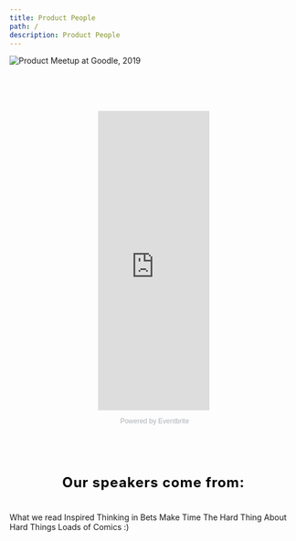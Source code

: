 ```yaml
---
title: Product People
path: /
description: Product People
---
```


<TopSection
  titleText="Discover and Deliver Great Products. Faster"
  buttonText="Schedule a call"
/>
<Grid container>
  <Grid item xs={2} />
  <Grid item xs={8}>
    <GridContainer>
      <GridItemImage imageURL="/images/logo-omio-2x.png" altText="omio logo" />
      <GridItemImage imageURL="/images/heycar_logo.png" altText="heycar logo" />
      <GridItemImage imageURL="/images/MOIA_logo.png" altText="MOIA logo" />
      <GridItemImage
        imageURL="/images/koerber_digital_logo.png"
        altText="Koerber Digital logo"
      />
      <GridItemImage
        imageURL="/images/Axel_Springer_logo.png"
        altText="Axel Springer logo"
      />
      <GridItemImage imageURL="/images/avira_logo.png" altText="Avira logo" />
    </GridContainer>
  </Grid>
</Grid>
<Grid container>
  <Grid item xs={2} />
  <Grid item xs={8}>
    <TextSectionSmallTitle
      title="SERVICES"
      text="We upgrade product teams through coaching, consulting, working hand-on and acting as a sparring partner for management.
 We work directly and personally with you and your team to achieve current and future success."
    />
  </Grid>
</Grid>
<Grid container spacing={24}>
  <Grid item xs={12} lg={4}>
    <ServicesCard
      overlappingBoxText="1-2 days"
      imageURL="/images/product-management-training-2x.png"
      title="Product Management Training"
      subtitle="Discovery, Delivery, Metrics"
    />
  </Grid>
  <Grid item xs={12} lg={4}>
    <ServicesCard
      overlappingBoxText="10-15 days"
      imageURL="/images/product-team-appraisal-2x.png"
      title="Product Team Appraisal"
      subtitle="People, Product, Processes"
    />
  </Grid>
  <Grid item xs={12} lg={4}>
    <ServicesCard
      overlappingBoxText="3-5 months"
      imageURL="/images/interim-product-manager-2x.png"
      title="Interim Product Management"
      subtitle="Embedded in the team"
    />
  </Grid>
</Grid>
<ButtonBig text="Schedule a call" />
<Grid container>
  <Grid item xs={2} />
  <Grid item xs={8}>
    <TextSectionSmallTitle
      title="CASE STUDIES"
      text="We would say more but we’ve signed an NDA. 😊 We’re happy to provide references or more general details about our work."
    />
  </Grid>
</Grid>
<Grid container spacing={40}>
  <Grid item xs={12} lg={4}>
    <CaseStudyCard
      imgHeight={358}
      subtitle="Interim Product Management"
      imgURL="/images/case-study-omio2x.png"
      title="omio"
    />
  </Grid>
  <Grid item xs={12} lg={4}>
    <CaseStudyCard
      imgHeight={358}
      subtitle="Interim Product Management"
      imgURL="/images/case-study-heycar2x.png"
      title="hey car"
    />
  </Grid>
  <Grid item xs={12} lg={4}>
    <CaseStudyCard
      imgHeight={358}
      imgURL="/images/case-study-Koerber2x.png"
      title="Körber Digital"
      subtitle="MVP Scoping and Rollout"
    />
  </Grid>
</Grid>
<Grid container>
  <Grid item xs={2} />
  <Grid item xs={8}>
    <TextSectionSmallTitle
      title="MEETUPS AND EVENTS"
      text="Meet our active community of 2400+ Product People with speakers come from Google, Delivery Hero, Zalando, Omio, Ada Health, Grover, Finleap and more."
    />
  </Grid>
</Grid>
<img
  src="/images/product-meetup-at-google-2019.jpg"
  style="max-width: 100%"
  alt="Product Meetup at Goodle, 2019"
/>
<div style="width:195px; text-align:center; margin: 80px auto;">
  <iframe
    src="https://www.eventbrite.com/calendar-widget?eid=91206714739"
    frameborder="0"
    height="525"
    width="195"
    marginheight="0"
    marginwidth="0"
    scrolling="no"
    allowtransparency="true"
  ></iframe>
  <div style="font-family:Helvetica, Arial; font-size:12px; padding:10px 0 5px; margin:2px; width:195px; text-align:center;">
    <a
      class="powered-by-eb"
      style="color: #ADB0B6; text-decoration: none;"
      target="_blank"
      href="http://www.eventbrite.com/"
    >
      Powered by Eventbrite
    </a>
  </div>
</div>
<ButtonBig text="Join our community" />
<h2
  style="
font-style: normal;
font-weight: bold;
font-size: 24px;
line-height: 32px;
text-align: center;
letter-spacing: 1px;
color: black;
margin-top: 80px;
margin-bottom: 36px;"
>
  Our speakers come from:
</h2>
<Grid container>
  <Grid item xs={2} />
  <Grid item xs={8}>
    <GridContainer>
      <GridItemImage imageURL="/images/logo-omio-2x.png" altText="omio logo" />
      <GridItemImage imageURL="/images/logo-omio-2x.png" altText="omio logo" />
      <GridItemImage imageURL="/images/logo-omio-2x.png" altText="omio logo" />
      <GridItemImage imageURL="/images/logo-omio-2x.png" altText="omio logo" />
      <GridItemImage imageURL="/images/logo-omio-2x.png" altText="omio logo" />
      <GridItemImage imageURL="/images/logo-omio-2x.png" altText="omio logo" />
    </GridContainer>
    <ButtonBig text="Speak or host" />
    <TextSectionSmallTitle
      title="CULTURE"
      text="We’re a small team of smart peopleon a mission to help the world build better products."
    />
  </Grid>
</Grid>
<CultureCard imageURL="/images/icon-book2x.png">
  <CultureCardTitle>What we read</CultureCardTitle>
  <CultureCardList>
    <CultureCardListItem>Inspired</CultureCardListItem>
    <CultureCardListItem>Thinking in Bets</CultureCardListItem>
    <CultureCardListItem>Make Time</CultureCardListItem>
    <CultureCardListItem>The Hard Thing About  Hard Things</CultureCardListItem>
    <CultureCardListItem>Loads of Comics :)</CultureCardListItem>
  </CultureCardList>
</CultureCard>
